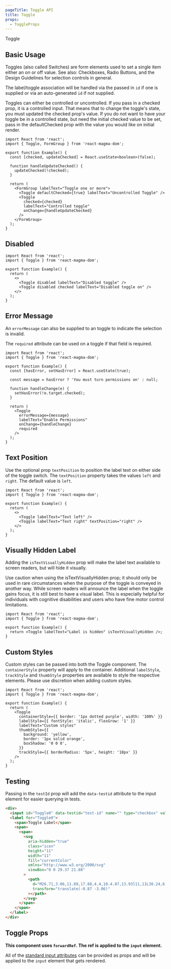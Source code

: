 ```yaml
---
pageTitle: Toggle API
title: Toggle
props:
  - ToggleProps
---
```


<DocsHeading to="/design/selection-controls" type="api">
  Toggle
</DocsHeading>

## Basic Usage

Toggles (also called Switches) are form elements used to set a single item either an on or off value.
See also: <Link to="/api/checkboxes">Checkboxes</Link>, <Link to="/api/radio">Radio Buttons</Link>, and the <Link to="/design/selection-controls">Design Guidelines</Link> for selection controls in general.

The label/toggle association will be handled via the passed in `id` if one is supplied or via an auto-generated `id` if not supplied.

Toggles can either be controlled or uncontrolled. If you pass in a checked prop, it is a controlled input. That means that to change the toggle's state, you must updated the checked prop's value. If you do not want to have your toggle be in a controlled state, but need the initial checked value to be set, pass in the defaultChecked prop with the value you would like on initial render.

```tsx
import React from 'react';
import { Toggle, FormGroup } from 'react-magma-dom';

export function Example() {
  const [checked, updateChecked] = React.useState<boolean>(false);

  function handleUpdateChecked() {
    updateChecked(!checked);
  }

  return (
    <FormGroup labelText="Toggle one or more">
      <Toggle defaultChecked={true} labelText="Uncontrolled Toggle" />
      <Toggle
        checked={checked}
        labelText="Controlled toggle"
        onChange={handleUpdateChecked}
      />
    </FormGroup>
  );
}
```

## Disabled

```tsx
import React from 'react';
import { Toggle } from 'react-magma-dom';

export function Example() {
  return (
    <>
      <Toggle disabled labelText="Disabled toggle" />
      <Toggle disabled checked labelText="Disabled toggle on" />
    </>
  );
}
```

## Error Message

An `errorMessage` can also be supplied to an toggle to indicate the selection is invalid.

The `required` attribute can be used on a toggle if that field is required.

```tsx
import React from 'react';
import { Toggle } from 'react-magma-dom';

export function Example() {
  const [hasError, setHasError] = React.useState(true);

  const message = hasError ? 'You must turn permissions on' : null;

  function handleChange(e) {
    setHasError(!e.target.checked);
  }

  return (
    <Toggle
      errorMessage={message}
      labelText="Enable Permissions"
      onChange={handleChange}
      required
    />
  );
}
```

## Text Position

Use the optional prop `textPosition` to position the label text on either side of the toggle switch.
The `textPosition` property takes the values `left` and `right`. The default value is `left`.

```tsx
import React from 'react';
import { Toggle } from 'react-magma-dom';

export function Example() {
  return (
    <>
      <Toggle labelText="Text left" />
      <Toggle labelText="Text right" textPosition="right" />
    </>
  );
}
```

## Visually Hidden Label

Adding the `isTextVisuallyHidden` prop will make the label text available to screen readers, but will hide it visually.

<Alert variant="warning">
  Use caution when using the <inlineCode>isTextVisuallyHidden</inlineCode> prop;
  it should only be used in rare circumstances when the purpose of the toggle is
  conveyed in another way. While screen readers will announce the label when the
  toggle gains focus, it is still best to have a visual label. This is
  especially helpful for individuals with cognitive disabilities and users who
  have fine motor control limitations.
</Alert>

```tsx
import React from 'react';
import { Toggle } from 'react-magma-dom';

export function Example() {
  return <Toggle labelText="Label is hidden" isTextVisuallyHidden />;
}
```

## Custom Styles

Custom styles can be passed into both the Toggle component. The `containerStyle` property will apply to the container.
Additional `labelStyle`, `trackStyle` and `thumbStyle` properties are available to style the respective elements.
Please use discretion when adding custom styles.

```tsx
import React from 'react';
import { Toggle } from 'react-magma-dom';

export function Example() {
  return (
    <Toggle
      containerStyle={{ border: '1px dotted purple', width: '100%' }}
      labelStyle={{ fontStyle: 'italic', flexGrow: '1' }}
      labelText="Custom styles"
      thumbStyle={{
        background: 'yellow',
        border: '1px solid orange',
        boxShadow: '0 0 0',
      }}
      trackStyle={{ borderRadius: '5px', height: '18px' }}
    />
  );
}
```

## Testing

Passing in the `testId` prop will add the `data-testid` attribute to the input element for easier querying in tests.

```html noCodeSandbox
<div>
  <input id="Toggle0" data-testid="test-id" name="" type="checkbox" value="" />
  <label for="Toggle0">
    <span>Toggle Label</span>
    <span>
      <span>
        <svg
          aria-hidden="true"
          class="icon"
          height="11"
          width="11"
          fill="currentColor"
          xmlns="http://www.w3.org/2000/svg"
          viewBox="0 0 29.37 21.88"
        >
          <path
            d="M26.71,3.06,11.89,17.88,4.4,10.4.87,13.93l11,11L30.24,6.59Z"
            transform="translate(-0.87 -3.06)"
          ></path>
        </svg>
      </span>
    </span>
  </label>
</div>
```

## Toggle Props

**This component uses `forwardRef`. The ref is applied to the `input` element.**

All of the [standard input attributes](https://developer.mozilla.org/en-US/docs/Web/HTML/Element/input) can be provided as props and will be applied to the `input` element that gets rendered.

<ToggleProps />
